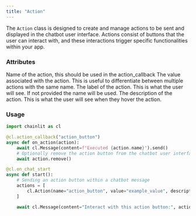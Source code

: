 ```yaml
---
title: "Action"
---
```


The `Action` class is designed to create and manage actions to be sent and displayed in the chatbot user interface. Actions consist of buttons that the user can interact with, and these interactions trigger specific functionalities within your app.

### Attributes

<ParamField path="name" type="str">
  Name of the action, this should be used in the action_callback
</ParamField>

<ParamField path="value" type="str">
  The value associated with the action. This is useful to differentiate between
  multiple actions with the same name.
</ParamField>

<ParamField path="label" type="str" optional>
  The label of the action. This is what the user will see. If not provided the
  name will be used.
</ParamField>

<ParamField path="description" type="str" optional>
  The description of the action. This is what the user will see when they hover
  the action.
</ParamField>

### Usage

```python Code Example
import chainlit as cl

@cl.action_callback("action_button")
async def on_action(action):
    await cl.Message(content=f"Executed {action.name}").send()
    # Optionally remove the action button from the chatbot user interface
    await action.remove()

@cl.on_chat_start
async def start():
    # Sending an action button within a chatbot message
    actions = [
        cl.Action(name="action_button", value="example_value", description="Click me!")
    ]

    await cl.Message(content="Interact with this action button:", actions=actions).send()
```
